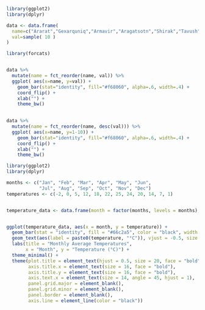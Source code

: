 ```r
library(ggplot2)
library(dplyr)

data <- data.frame(
  name=c("Ararat","Gexarquniq","Armavir","Aragatsotn","Shirak","Tavush","Lori","Kotayq","Syuniq","Vayots Dzor"),
  val=sample( 10 )
)

library(forcats)


data %>%
  mutate(name = fct_reorder(name, val)) %>%
  ggplot( aes(x=name, y=val)) +
    geom_bar(stat="identity", fill="#f68060", alpha=.6, width=.4) +
    coord_flip() +
    xlab("") +
    theme_bw()
 

data %>%
  mutate(name = fct_reorder(name, desc(val))) %>%
  ggplot( aes(x=name, y=1-10)) +
    geom_bar(stat="identity", fill="#f68060", alpha=.6, width=.4) +
    coord_flip() +
    xlab("") +
    theme_bw()
```



```r
library(ggplot2)
library(dplyr)

months <- c("Jan", "Feb", "Mar", "Apr", "May", "Jun",
            "Jul", "Aug", "Sep", "Oct", "Nov", "Dec")
temperatures <- c(-2, 0, 5, 12, 18, 22, 25, 24, 20, 14, 7, 1)


temperature_data <- data.frame(month = factor(months, levels = months), temperature = temperatures)


ggplot(temperature_data, aes(x = month, y = temperature)) +
  geom_bar(stat = "identity", fill = "#66c2a5", color = "black", width = 0.7) +  
  geom_text(aes(label = paste0(temperature, "°C")), vjust = -0.5, size = 5, fontface = "bold", color = "#1f78b4") +  
  labs(title = "Monthly Average Temperatures", 
       x = "Month", y = "Temperature (°C)") +  
  theme_minimal() +  
  theme(plot.title = element_text(hjust = 0.5, size = 20, face = "bold", margin = margin(b = 20)), 
        axis.title.x = element_text(size = 16, face = "bold"),  
        axis.title.y = element_text(size = 16, face = "bold"),  
        axis.text.x = element_text(size = 14, angle = 45, hjust = 1),  
        panel.grid.major = element_blank(),  
        panel.grid.minor = element_blank(),  
        panel.border = element_blank(),  
        axis.line = element_line(color = "black")) 

```

